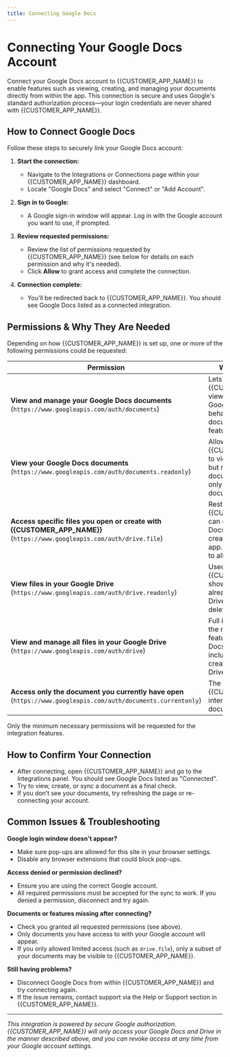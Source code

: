 ```yaml
---
title: Connecting Google Docs
---
```


# Connecting Your Google Docs Account

Connect your Google Docs account to {{CUSTOMER_APP_NAME}} to enable features such as viewing, creating, and managing your documents directly from within the app. This connection is secure and uses Google's standard authorization process—your login credentials are never shared with {{CUSTOMER_APP_NAME}}.

## How to Connect Google Docs

Follow these steps to securely link your Google Docs account:

1. **Start the connection:**
    - Navigate to the Integrations or Connections page within your {{CUSTOMER_APP_NAME}} dashboard.
    - Locate "Google Docs" and select "Connect" or "Add Account".

2. **Sign in to Google:**
    - A Google sign-in window will appear. Log in with the Google account you want to use, if prompted.

3. **Review requested permissions:**
    - Review the list of permissions requested by {{CUSTOMER_APP_NAME}} (see below for details on each permission and why it's needed).
    - Click **Allow** to grant access and complete the connection.

4. **Connection complete:**
    - You'll be redirected back to {{CUSTOMER_APP_NAME}}. You should see Google Docs listed as a connected integration.

## Permissions & Why They Are Needed

Depending on how {{CUSTOMER_APP_NAME}} is set up, one or more of the following permissions could be requested:

| Permission | Why is this needed? |
|---|---|
| **View and manage your Google Docs documents**<br>(`https://www.googleapis.com/auth/documents`) | Lets {{CUSTOMER_APP_NAME}} view, create, edit, or delete Google Docs on your behalf. Required for full document integration features. |
| **View your Google Docs documents**<br>(`https://www.googleapis.com/auth/documents.readonly`) | Allows {{CUSTOMER_APP_NAME}} to view your Docs content but not edit or create new documents. Used if you only need to import or view documents. |
| **Access specific files you open or create with {{CUSTOMER_APP_NAME}}**<br>(`https://www.googleapis.com/auth/drive.file`) | Restricts file access so {{CUSTOMER_APP_NAME}} can only see or manage Docs you’ve explicitly created or opened with this app. Does not grant access to all Drive files. |
| **View files in your Google Drive**<br>(`https://www.googleapis.com/auth/drive.readonly`) | Used to let {{CUSTOMER_APP_NAME}} show documents you already have in Google Drive, without editing or deleting them. |
| **View and manage all files in your Google Drive**<br>(`https://www.googleapis.com/auth/drive`) | Full integration—enables the most advanced features for managing Docs and related files, including organizing, creating, or deleting files in Drive. |
| **Access only the document you currently have open**<br>(`https://www.googleapis.com/auth/documents.currentonly`) | The most limited: lets {{CUSTOMER_APP_NAME}} interact only with the single document you’re using. |

Only the minimum necessary permissions will be requested for the integration features.

## How to Confirm Your Connection

- After connecting, open {{CUSTOMER_APP_NAME}} and go to the Integrations panel. You should see Google Docs listed as "Connected".
- Try to view, create, or sync a document as a final check.
- If you don’t see your documents, try refreshing the page or re-connecting your account.

## Common Issues & Troubleshooting

**Google login window doesn't appear?**
- Make sure pop-ups are allowed for this site in your browser settings.
- Disable any browser extensions that could block pop-ups.

**Access denied or permission declined?**
- Ensure you are using the correct Google account.
- All required permissions must be accepted for the sync to work. If you denied a permission, disconnect and try again.

**Documents or features missing after connecting?**
- Check you granted all requested permissions (see above).
- Only documents you have access to with your Google account will appear.
- If you only allowed limited access (such as `drive.file`), only a subset of your documents may be visible to {{CUSTOMER_APP_NAME}}.

**Still having problems?**
- Disconnect Google Docs from within {{CUSTOMER_APP_NAME}} and try connecting again.
- If the issue remains, contact support via the Help or Support section in {{CUSTOMER_APP_NAME}}.

---
_This integration is powered by secure Google authorization. {{CUSTOMER_APP_NAME}} will only access your Google Docs and Drive in the manner described above, and you can revoke access at any time from your Google account settings._